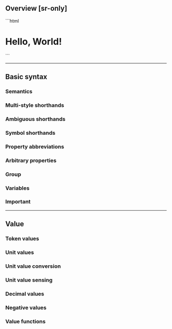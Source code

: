 ## Overview [sr-only]
<Overview />
```html
<div class="scale(1.1):hover ~transform|.2s">
    <img class="untouchable" … />
    <h1 class="
        abs inset:0 m:auto height:fit blend:overlay @flash|3s|infinite
        text:center font:7vw font:40@xs font:heavy fg:white
    ">
        Hello, World!
    </h1>
</div>
```

---

## Basic syntax
### Semantics
<Semantics />

### Multi-style shorthands
<MultiStyleShorthands />

### Ambiguous shorthands
<AmbiguousShorthands />

### Symbol shorthands
<SymbolShorthands />

### Property abbreviations
<Abbreviations />

### Arbitrary properties
<ArbitraryProperties />

### Group
<GroupSyntax />

### Variables
<Variables />

### Important
<Important />

---

## Value

### Token values
<Tokens />

### Unit values
<Units />

### Unit value conversion
<UnitConversion />

### Unit value sensing
<UnitSensing />

### Decimal values
<Decimal />

### Negative values
<Negative />

### Value functions
<Functions />